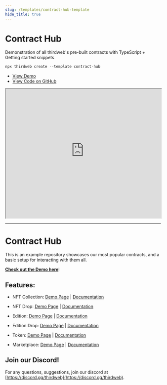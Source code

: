 ```yaml
---
slug: /templates/contract-hub-template
hide_title: true
---
```


# Contract Hub

Demonstration of all thirdweb's pre-built contracts with TypeScript + Getting started snippets

```jsx
npx thirdweb create --template contract-hub
```

<ul>
  <li>
    <a href="https://contract-hub.thirdweb-example.com/">View Demo</a>
  </li>
  <li>
    <a href="https://github.com/thirdweb-example/contract-hub">
      View Code on GitHub
    </a>
  </li>
</ul>

<iframe
  src="https://contract-hub.thirdweb-example.com/"
  title="contract-hub"
  width="100%"
  height="420px"
  scrolling="yes"
  style={{
    marginBottom: 32,
    borderRadius: 16,
    border: "1px solid rgba(255,255,255,0.2)",
  }}
></iframe>

---

# Contract Hub

This is an example repository showcases our most popular contracts, and a basic setup for interacting with them all.

**[Check out the Demo here](https://contract-hub.thirdweb-example.com)**!

## Features:

- NFT Collection: [Demo Page](https://contract-hub.vercel.app/nft-collection) | [Documentation](https://portal.thirdweb.com/contracts/nft-collection)

- NFT Drop: [Demo Page](https://contract-hub.vercel.app/nft-drop) | [Documentation](https://portal.thirdweb.com/contracts/nft-drop)

- Edition: [Demo Page](https://contract-hub.vercel.app/edition) | [Documentation](https://portal.thirdweb.com/contracts/edition)

- Edition Drop: [Demo Page](https://contract-hub.vercel.app/edition-drop) | [Documentation](https://portal.thirdweb.com/contracts/edition-drop)

- Token: [Demo Page](https://contract-hub.vercel.app/token) | [Documentation](https://portal.thirdweb.com/contracts/token)

- Marketplace: [Demo Page](https://contract-hub.vercel.app/marketplace) | [Documentation](https://portal.thirdweb.com/contracts/marketplace)

## Join our Discord!

For any questions, suggestions, join our discord at [https://discord.gg/thirdweb](https://discord.gg/thirdweb).
